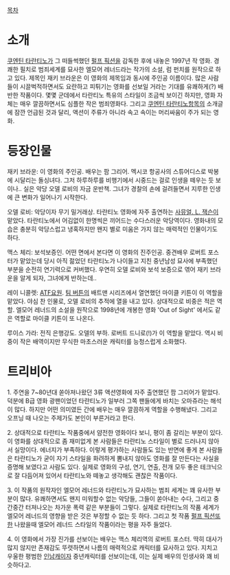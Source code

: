 [[목차]]


= 소개 =

[[쿠엔틴 타란티노]]가 그 떠들썩했던 [[펄프 픽션]]을 감독한 후에 내놓은 1997년 작 영화. 경쾌한 필치로 범죄세계를 묘사한 엘모어 레너드라는 작가의 소설, 럼 펀치를 원작으로 하고 있다. 제목인 재키 브라운은 이 영화의 제목임과 동시에 주인공 이름이다. 많은 사람들이 시끌벅적하면서도 요란하고 피튀기는 영화를 선보일 거라는 기대를 유쾌하게(?) 배반한 작품이다. 몇몇 군데에서 타란티노 특유의 스타일이 조금씩 보이긴 하지만, 영화 자체는 매우 깔끔하면서도 심플한 작은 범죄영화다. 그리고 [[쿠엔틴 타란티노]]항목의 소개글에 잠깐 언급된 것과 달리, 액션이 주류가 아니라 속고 속이는 머리싸움이 주가 되는 영화.  

= 등장인물 =
재키 브라운: 이 영화의 주인공. 배우는 팜 그리어. 멕시코 항공사의 스튜어디스로 박봉에 시달리는 돌싱녀다. 그저 하루하루를 비행기에서 시중드는 걸로 인생을 떼우는 듯 보이나.. 실은 악당 오델 로비의 자금 운반책. 그녀가 경찰의 손에 걸려들면서 지루한 인생에 큰 변화가 일어나기 시작한다.

오델 로비: 악당이자 무기 밀거래상. 타란티노 영화에 자주 출연하는 [[사뮤얼. L. 잭슨]]이 맡았다. 타란티노에서 어김없이 한명씩은 끼어드는 수다스러운 악당역이다. 영화내의 모습은 충분히 악당스럽고 냉혹하지만 왠지 별로 미움은 가지 않는 매력적인 인물이기도 하다.

맥스 체리: 보석보증인. 어떤 면에서 본다면 이 영화의 진주인공. 중견배우 로버트 포스터가 맡았는데 당시 아직 젊었던 타란티노가 나이들고 지친 중년남성 묘사에 부족했던 부분을 순전히 연기력으로 커버했다. 우연히 오델 로비와 보석 보증으로 엮어 재키 브라운을 알게 되자, 그녀에게 반하는데.. 

레이 니콜렛: [[ATF]]요원. [[팀 버튼]]의 배트맨 시리즈에서 열연했던 마이클 키튼이 이 역할을 맡았다. 야심 찬 인물로, 오델 로비의 추적에 열을 내고 있다. 상대적으로 비중은 적은 역할. 엘모어 레너드의 소설을 원작으로 1998년에 개봉한 영화 'Out of Sight' 에서도 같은 역할로 마이클 키튼이 또 나온다.

루이스 가라: 전직 은행강도. 오델의 부하. 로버트 드니로(!)가 이 역할을 맡았다. 역시 비중이 작은 배역이지만 무식한 마초스러운 캐릭터를 능청스럽게 소화했다.

= 트리비아 =

1. 주연을 7~80년대 쏟아져나왔던 3류 액션영화에 자주 출연했던 팜 그리어가 맡았다. 덕분에 B급 영화 광팬이었던 타란티노가 일부러 그쪽 팬들에게 바치는 오마쥬라는 해석이 많다. 하지만 어떤 의미였든 간에 배우는 매우 깔끔하게 역할을 수행해냈다. 그리고 오프닝 때 나오는 주제가도 본인이 부른거라고 한다.

2. 상대적으로 타란티노 작품중에서 얌전한 영화이다 보니, 평이 좀 갈리는 부분이 있다. 이 영화를 상대적으로 좀 재미없게 본 사람들은 타란티노 스타일이 별로 드러나지 않아서 실망이다. 에너지가 부족하다. 이렇게 평가하는 사람들도 있는 반면에 좋게 본 사람들은 타란티노가 굳이 자기 스타일을 화려하게 뽐내지 않아도 영화를 잘 만든다는 사실을 증명해 보였다고 사람도 있다. 실제로 영화의 구성, 연기, 연출, 전개 모두 좋은 테크닉으로 잘 다듬어져 있어서 타란티노와 떼놓고 생각해도 괜찮은 작품이다. 

3. 이 작품의 원작자인 엘모어 레너드와 타란티노가 묘사하는 범죄 세계는 꽤 유사한 부분이 많다. 유쾌하면서도 왠지 미워할수 없는 악당들, 그들이 쏟아내는 수다, 그리고 중간중간 터져나오는 차가운 폭력 같은 부분들이 그렇다. 실제로 타란티노의 작품 세계가 엘모어 레너드의 영향을 받은 것은 부정할 수 없는 듯 하다. 그리고 첫 작품 [[펄프 픽션]]또한 나왔을때 엘모어 레너드 스타일의 작품이라는 평을 자주 들었다. 

4. 이 영화에서 가장 진가를 선보이는 배우는 맥스 체리역의 로버트 포스터. 딱히 대사가 많지 않지만 존재감도 뚜렷하면서 나름의 매력적으로 캐릭터를 묘사하고 있다. 지치고 우울한 평범한 [[인남캐]]이자 중년캐릭터를 선보이는데, 이는 실제 배우의 인생사와 꽤 비슷하다고. 

